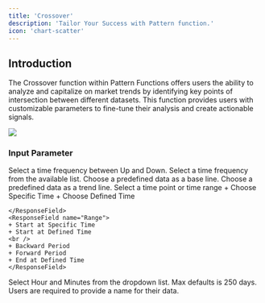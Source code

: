 ```yaml
---
title: 'Crossover'
description: 'Tailor Your Success with Pattern function.'
icon: 'chart-scatter'
---
```


## Introduction
The Crossover function within Pattern Functions offers users the ability to analyze and capitalize on market trends by identifying key points of intersection between different datasets. This function provides users with customizable parameters to fine-tune their analysis and create actionable signals.
<Frame className="mx-auto">
    <img style={{height: "400px"}} src="/images/Crossover.png" /> 
</Frame>

### Input Parameter 

<ResponseField name="Direction" required>
Select a time frequency between Up and Down.
</ResponseField>

<ResponseField name="Frequency" required>
Select a time frequency from the available list.
</ResponseField>

<ResponseField name="Base Line" required>
Choose a predefined data as a base line.
</ResponseField>

<ResponseField name="Trend Line" required>
Choose a predefined data as a trend line.
</ResponseField>

<ResponseField name="Time Selection Mode" required>
  Select a time point or time range
  <Expandable title="Time Selection Mode">
    <ResponseField name="Point">
    + Choose Specific Time 
    + Choose Defined Time

    </ResponseField>
    <ResponseField name="Range">
    + Start at Specific Time 
    + Start at Defined Time
    <br />
    + Backward Period
    + Forward Period
    + End at Defined Time
    </ResponseField>

  </Expandable>
</ResponseField>


<ResponseField name="Time Length" required>
Select Hour and Minutes from the dropdown list. Max defaults is 250 days.
</ResponseField>

<ResponseField name="Pattern Time Ref" required>
Users are required to provide a name for their data.
</ResponseField>